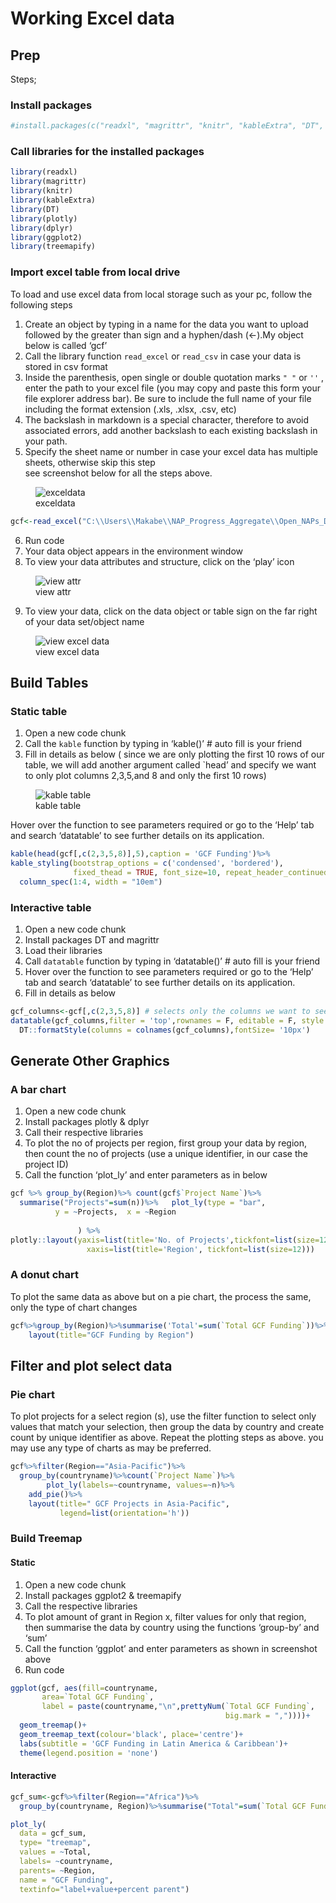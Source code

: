 
# Working Excel data


## Prep
Steps;  

### Install packages

```r
#install.packages(c("readxl", "magrittr", "knitr", "kableExtra", "DT", "plotly", "dplyr", "ggplot2", "treemapify"))
```

### Call libraries for the installed packages

```r
library(readxl)
library(magrittr)
library(knitr)
library(kableExtra)
library(DT)
library(plotly)
library(dplyr)
library(ggplot2)
library(treemapify)
```
### Import excel table from local drive       
To load and use excel data from local storage such as your pc, follow the following steps    

1.	Create an object by typing in a name for the data you want to upload followed by the greater than sign and a hyphen/dash (<-).My object below is called 'gcf'
2.  Call the library function `read_excel` or `read_csv` in case your data is stored in csv format   
2.	Inside the parenthesis, open single or double quotation marks `" "` or `''` , enter the path to your excel file (you may copy and paste this form your file explorer address bar). Be sure to include the full name of your file including the format extension (.xls, .xlsx, .csv, etc)    
4. The backslash in markdown is a special character, therefore to avoid associated errors, add another backslash to each existing backslash in your path.   
5.	Specify the sheet name or number in case your excel data has multiple sheets, otherwise skip this step  
see screenshot below for all the steps above.  

![exceldata](tutorial_screenshots/load_excel.png)

```r

gcf<-read_excel("C:\\Users\\Makabe\\NAP_Progress_Aggregate\\Open_NAPs_Database.xlsm", sheet = "GCF")

```

6.	Run code  
7. Your data object appears in the environment window  
8.	To view your data attributes and structure, click on the 'play' icon  

![view attr](tutorial_screenshots/view_exel_attr.png)

9.	To view your data, click on the data object or table sign on the far right of your data set/object name

![view excel data](tutorial_screenshots/view_exel.png)


## Build Tables
### Static table  
1.	Open a new code chunk
4.	Call the `kable` function by typing in 'kable()' # auto fill is your friend
6.  Fill in details as below ( since we are only plotting the first 10 rows of our table, we will add another argument called `head' and specify we want to only plot columns 2,3,5,and 8 and only the first 10 rows)  

![kable table](tutorial_screenshots/kable_table1.png)

Hover over the function to see parameters required or go to the 'Help' tab and search 'datatable' to see further details on its application.

```r

kable(head(gcf[,c(2,3,5,8)],5),caption = 'GCF Funding')%>%
kable_styling(bootstrap_options = c('condensed', 'bordered'),
              fixed_thead = TRUE, font_size=10, repeat_header_continued = TRUE, full_width = F)%>%
  column_spec(1:4, width = "10em")

```
### Interactive table 

1.	Open a new code chunk 
2.	Install packages DT and magrittr
3.	Load their libraries  
4.	Call `datatable` function by typing in 'datatable()' # auto fill is your friend
5.	Hover over the function to see parameters required or go to the 'Help' tab and search 'datatable' to see further details on its application.
6.  Fill in details as below  
```r


gcf_columns<-gcf[,c(2,3,5,8)] # selects only the columns we want to see in our table
datatable(gcf_columns,filter = 'top',rownames = F, editable = F, style = 'jqueryui', class = 'display responsive', width = '100%', caption = "GCF Project Funding", extensions = 'Buttons', options=list(pageLength= 5, dom='lfrtipB', buttons = c('copy', 'csv', 'excel', 'pdf')))%>%
  DT::formatStyle(columns = colnames(gcf_columns),fontSize= '10px')

```

## Generate Other Graphics   
### A bar chart       
1.	Open a new code chunk
2.	Install packages plotly & dplyr
3.	Call their respective libraries
4.	To plot the no of projects per region, first group your data by region, then count the no of projects (use a unique identifier, in our case the project ID)
5.	Call the function 'plot_ly' and enter parameters as in below

```r

gcf %>% group_by(Region)%>% count(gcf$`Project Name`)%>%
  summarise("Projects"=sum(n))%>%   plot_ly(type = "bar", 
          y = ~Projects,  x = ~Region
          
               ) %>%
plotly::layout(yaxis=list(title='No. of Projects',tickfont=list(size=12)),
                 xaxis=list(title='Region', tickfont=list(size=12)))

```
 
### A donut chart 
To plot the same data as above but on a pie chart, the process the same, only the type of chart changes
```r

gcf%>%group_by(Region)%>%summarise('Total'=sum(`Total GCF Funding`))%>%plot_ly(labels=~Region, values=~Total,sep = '\n')%>% add_pie(hole=0.5)%>%
    layout(title="GCF Funding by Region")

```

## Filter and plot select data        
### Pie chart         
To plot projects for a select region (s), use the filter function to select only values that match your selection, then group the data by country and create count by unique identifier as above. Repeat the plotting steps as above. you may use any type of charts as may be preferred.

```r

gcf%>%filter(Region=="Asia-Pacific")%>%
  group_by(countryname)%>%count(`Project Name`)%>%
        plot_ly(labels=~countryname, values=~n)%>%
    add_pie()%>%
    layout(title=" GCF Projects in Asia-Pacific",
           legend=list(orientation='h'))

```

### Build Treemap       
#### Static       
1.	Open a new code chunk
2.	Install packages ggplot2 & treemapify
3.	Call the respective libraries
4.	To plot amount of grant in Region x, filter values for only that region,
then summarise the data by country using the functions 'group-by' and 'sum' 
5. Call the function 'ggplot' and enter parameters as shown in screenshot above
6. Run code 

```r

ggplot(gcf, aes(fill=countryname, 
       area=`Total GCF Funding`, 
       label = paste(countryname,"\n",prettyNum(`Total GCF Funding`,
                                                big.mark = ","))))+
  geom_treemap()+
  geom_treemap_text(colour='black', place='centre')+
  labs(subtitle = 'GCF Funding in Latin America & Caribbean')+
  theme(legend.position = 'none')

```

#### Interactive            
```r

gcf_sum<-gcf%>%filter(Region=="Africa")%>%
  group_by(countryname, Region)%>%summarise("Total"=sum(`Total GCF Funding`))

plot_ly(
  data = gcf_sum,
  type= "treemap",
  values = ~Total,
  labels= ~countryname,
  parents= ~Region,
  name = "GCF Funding",
  textinfo="label+value+percent parent")


```
